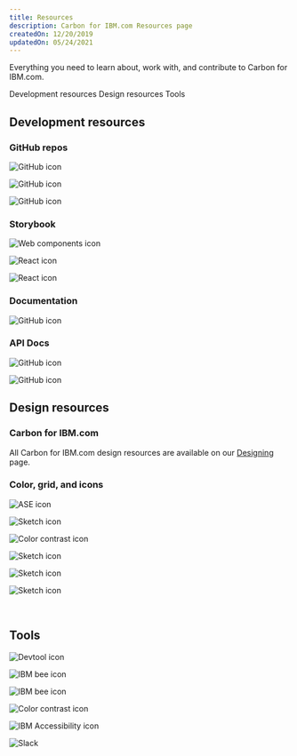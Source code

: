 ```yaml
---
title: Resources
description: Carbon for IBM.com Resources page
createdOn: 12/20/2019
updatedOn: 05/24/2021
---
```


<PageDescription>

Everything you need to learn about, work with, and contribute to Carbon for
IBM.com.

</PageDescription>

<AnchorLinks>

<AnchorLink>Development resources</AnchorLink>
<AnchorLink>Design resources</AnchorLink>
<AnchorLink>Tools</AnchorLink>

</AnchorLinks>

## Development resources

### GitHub repos

<Row className="resource-card-group">
  <Column colMd={4} colLg={4} noGutterSm>
<ResourceCard
  subTitle="Carbon for IBM.com"
  href="https://github.com/carbon-design-system/carbon-for-ibm-dotcom"
>

![GitHub icon](../../images/icon/github-icon.svg)

</ResourceCard>
  </Column>
  <Column colMd={4} colLg={4} noGutterSm>
<ResourceCard
  subTitle="Carbon for IBM.com NextJS Template"
  href="https://github.com/carbon-design-system/carbon-for-ibm-dotcom-nextjs-template"
>

![GitHub icon](../../images/icon/github-icon.svg)

</ResourceCard>
  </Column>
  <Column colMd={4} colLg={4} noGutterSm>
<ResourceCard
  subTitle="Carbon for IBM.com Web Components Template"
  href="https://github.com/carbon-design-system/carbon-for-ibm-dotcom-web-components-template"
>

![GitHub icon](../../images/icon/github-icon.svg)

</ResourceCard>
  </Column>
</Row>

### Storybook

<Row className="resource-card-group">
<Column colMd={4} colLg={4} noGutterSm>
<ResourceCard
  subTitle="Carbon for IBM.com Storybook Web Components v1"
  href="https://www.ibm.com/standards/carbon/v1/web-components"
  target="_blank"
>

![Web components icon](../../images/icon/web-components-icon.svg)

</ResourceCard>
</Column>

<Column colMd={4} colLg={4} noGutterSm>
<ResourceCard
  subTitle="Carbon for IBM.com Storybook React"
  href="https://www.ibm.com/standards/carbon/react"
  target="_blank"
>

![React icon](../../images/icon/react-icon.svg)

</ResourceCard>
</Column>

<Column colMd={4} colLg={4} noGutterSm>
<ResourceCard
  subTitle="Carbon for IBM.com Storybook React wrapper v1"
  href="https://www.ibm.com/standards/carbon/v1/web-components/react"
  target="_blank"
>

![React icon](../../images/icon/react-icon.svg)

</ResourceCard>
</Column>
</Row>

### Documentation

<Row className="resource-card-group">
  <Column colMd={4} colLg={4} noGutterSm>
<ResourceCard
  subTitle="Building for IBM.com"
  href="https://github.com/carbon-design-system/carbon-for-ibm-dotcom/blob/main/docs/building-for-ibm-dotcom.md"
>

![GitHub icon](../../images/icon/github-icon.svg)

</ResourceCard>
</Column>
</Row>

### API Docs

<Row className="resource-card-group">
<Column colMd={4} colLg={4} noGutterSm>
<ResourceCard
  subTitle="Services"
  href="https://carbon-design-system.github.io/carbon-for-ibm-dotcom/services/"
>

![GitHub icon](../../images/icon/github-icon.svg)

</ResourceCard>
  </Column>
<Column colMd={4} colLg={4} noGutterSm>
<ResourceCard
  subTitle="Utilities"
  href="https://carbon-design-system.github.io/carbon-for-ibm-dotcom/utilities/"
>

![GitHub icon](../../images/icon/github-icon.svg)

</ResourceCard>
  </Column>
</Row>

## Design resources

### Carbon for IBM.com

All Carbon for IBM.com design resources are available on our [Designing](https://www.ibm.com/standards/carbon/designing) page.

### Color, grid, and icons

<Row className="resource-card-group">

  <Column colMd={4} colLg={4} noGutterSm>
<ResourceCard
  subTitle="RGB color palettes (.ase and .clr)"
  actionIcon="download"
  href="https://github.com/carbon-design-system/carbon/raw/v10/packages/colors/artifacts/IBM_Colors.zip"
>

![ASE icon](../../images/icon/ase_logo.svg)

</ResourceCard>
  </Column>

  <Column colMd={4} colLg={4} noGutterSm>
<ResourceCard
  subTitle="IBM Design Language library"
  actionIcon="download"
  href="sketch://add-library/cloud/nwqmk"
>

![Sketch icon](../../images/icon/sketch-symbol.svg)

</ResourceCard>
  </Column>

  <Column colMd={4} colLg={4} noGutterSm>
<ResourceCard
  subTitle="Color contrast checker"
  href="https://marijohannessen.github.io/color-contrast-checker/"
>

![Color contrast icon](../../images/icon/color-contrast-icon.svg)

</ResourceCard>
  </Column>

  <Column colMd={4} colLg={4} noGutterSm>
<ResourceCard
  subTitle="IBM Icons (16px, 20px) library"
  actionIcon="download"
  href="sketch://add-library/cloud/KW2yr"
>

![Sketch icon](../../images/icon/sketch-symbol.svg)

</ResourceCard>
  </Column>

  <Column colMd={4} colLg={4} noGutterSm>
<ResourceCard
  subTitle="IBM Icons (24px, 32px) library"
  actionIcon="download"
  href="sketch://add-library/cloud/2bwkM"
>

![Sketch icon](../../images/icon/sketch-symbol.svg)

</ResourceCard>
  </Column>

  <Column colMd={4} colLg={4} noGutterSm>
    <ResourceCard
        subTitle="IBM Grid template"
        aspectRatio="2:1"
        href="https://sketch.cloud/s/ngV7z"
    >

![Sketch icon](../../images/icon/sketch-symbol.svg)

</ResourceCard>
  </Column>

</Row>

<br />

## Tools

<Row className="resource-card-group">

  <Column colMd={4} colLg={4} noGutterSm>
<ResourceCard
  subTitle="Carbon Devtools"
  href="https://github.com/carbon-design-system/devtools"
>

![Devtool icon](../../images/icon/devtool-icon.svg)

</ResourceCard>
  </Column>

  <Column colMd={4} colLg={4} noGutterSm>
<ResourceCard
  subTitle="IBM Style"
  href="https://ibmdocs-test.mybluemix.net/docs/en/ibm-style"
>

![IBM bee icon](../../images/icon/bee_icon.svg)

</ResourceCard>
  </Column>

  <Column colMd={4} colLg={4} noGutterSm>
<ResourceCard
  subTitle="IBM style guideline"
  href="https://apps.na.collabserv.com/communities/service/html/communitystart?communityUuid=279b622e-3902-4086-9cc7-6c07d8d2d745"
>

![IBM bee icon](../../images/icon/bee_icon.svg)

</ResourceCard>
  </Column>

  <Column colMd={4} colLg={4} noGutterSm>
<ResourceCard
  subTitle="Color contrast checker"
  href="https://marijohannessen.github.io/color-contrast-checker/"
>

![Color contrast icon](../../images/icon/color-contrast-icon.svg)

</ResourceCard>
  </Column>

  <Column colMd={4} colLg={4} noGutterSm>
<ResourceCard
  subTitle="IBM Accessibility"
  href="https://w3.ibm.com/able/"
>

![IBM Accessibility icon](../../images/icon/bee_icon.svg)

</ResourceCard>

  </Column>

  <Column colMd={4} colLg={4} noGutterSm>
    <ResourceCard
      subTitle="For coding and designing questions: #carbon-for-ibm-dotcom"
      href="https://ibm-studios.slack.com/archives/C2PLX8GQ6"
    >

![Slack](../../images/icon/slack-mark.svg)

</ResourceCard>
  </Column>
</Row>

